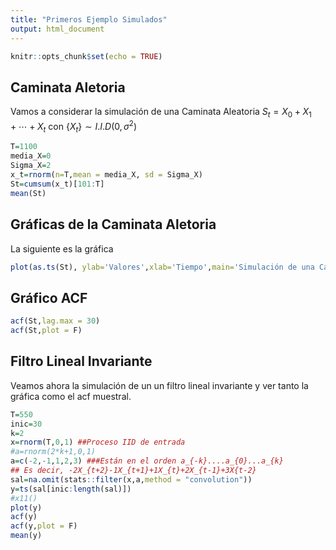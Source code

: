 ```yaml
---
title: "Primeros Ejemplo Simulados"
output: html_document
---
```


```r
knitr::opts_chunk$set(echo = TRUE)
```

## Caminata Aletoria

Vamos a considerar la simulación de una Caminata Aleatoria $S_t=X_0+X_1+\cdots+X_t$ con $\{X_{t}\}\sim I.I.D(0,\sigma^2)$

```r
T=1100
media_X=0
Sigma_X=2
x_t=rnorm(n=T,mean = media_X, sd = Sigma_X)
St=cumsum(x_t)[101:T]
mean(St)
```

## Gráficas de la Caminata Aletoria

La siguiente es la gráfica

```r
plot(as.ts(St), ylab='Valores',xlab='Tiempo',main='Simulación de una Caminata Aletoria')
```

## Gráfico ACF

```r
acf(St,lag.max = 30)
acf(St,plot = F)
```

## Filtro Lineal Invariante
Veamos ahora la simulación de un un filtro lineal invariante y ver tanto la gráfica como el acf muestral.

```r
T=550
inic=30
k=2
x=rnorm(T,0,1) ##Proceso IID de entrada
#a=rnorm(2*k+1,0,1)
a=c(-2,-1,1,2,3) ###Están en el orden a_{-k}....a_{0}...a_{k}
## Es decir, -2X_{t+2}-1X_{t+1}+1X_{t}+2X_{t-1}+3X{t-2}
sal=na.omit(stats::filter(x,a,method = "convolution"))
y=ts(sal[inic:length(sal)])
#x11()
plot(y)
acf(y)
acf(y,plot = F)
mean(y)
```

